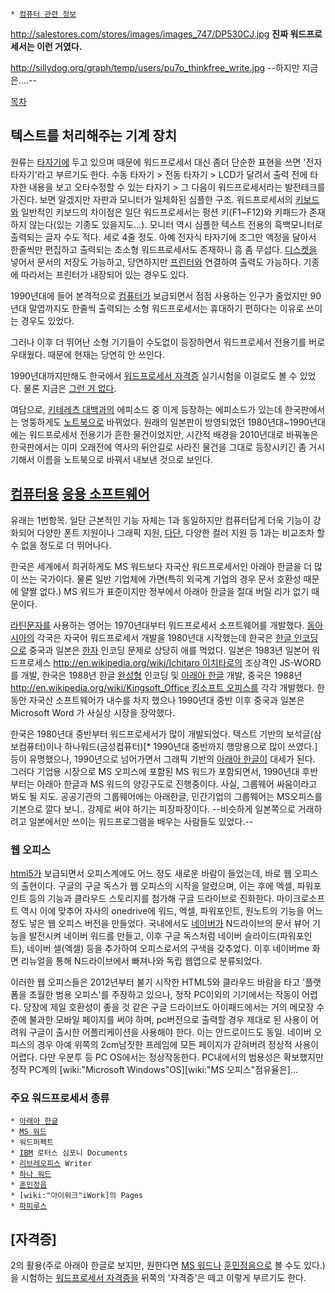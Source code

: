  * [[컴퓨터 관련 정보]]

http://salestores.com/stores/images/images_747/DP530CJ.jpg
'''진짜 워드프로세서는 이런 거였다.'''

http://sillydog.org/graph/temp/users/pu7o_thinkfree_write.jpg
--하지만 지금은....--

[[목차]]

== 텍스트를 처리해주는 기계 장치 ==
원류는 [[타자기]]에 두고 있으며 때문에 워드프로세서 대신 좀더 단순한 표현을 쓰면 '전자 타자기'라고 부르기도 한다. 수동 타자기 > 전동 타자기 > LCD가 달려서 출력 전에 타자한 내용을 보고 오타수정할 수 있는 타자기 > 그 다음이 워드프로세서라는 발전테크를 가진다. 보면 알겠지만 자판과 모니터가 일체화된 심플한 구조. 워드프로세서의 [[키보드]]와 일반적인 키보드의 차이점은 일단 워드프로세서는 펑션 키(F1~F12)와 키패드가 존재하지 않는다(있는 기종도 있을지도...). 모니터 역시 심플한 텍스트 전용의 흑백모니터로 출력되는 글자 수도 적다. 세로 4줄 정도. 아예 전자식 타자기에 조그만 액정을 달아서 한줄씩만 편집하고 출력되는 초소형 워드프로세서도 존재하니 흠 좀 무섭다. [[디스켓]]을 넣어서 문서의 저장도 가능하고, 당연하지만 [[프린터]]와 연결하여 출력도 가능하다. 기종에 따라서는 프린터가 내장되어 있는 경우도 있다.

1990년대에 들어 본격적으로 [[컴퓨터]]가 보급되면서 점점 사용하는 인구가 줄었지만 90년대 말엽까지도 한줄씩 출력되는 소형 워드프로세서는 휴대하기 편하다는 이유로 쓰이는 경우도 있었다. 

그러나 이후 더 뛰어난 소형 기기들이 수도없이 등장하면서 워드프로세서 전용기를 버로우태웠다. 때문에 현재는 당연히 안 쓰인다.

1990년대까지만해도 한국에서 [[워드프로세서 자격증]] 실기시험을 이걸로도 볼 수 있었다. 물론 지금은 [[그런 거 없다]].

여담으로, [[키테레츠 대백과]]의 에피소드 중 이게 등장하는 에피소드가 있는데 한국판에서는 엉뚱하게도 [[노트북]]으로 바뀌었다. 원래의 일본판이 방영되었던 1980년대~1990년대에는 워드프로세서 전용기가 흔한 물건이었지만, 시간적 배경을 2010년대로 바꿔놓은 한국판에서는 이미 오래전에 역사의 뒤안길로 사라진 물건을 그대로 등장시키긴 좀 거시기해서 이름을 노트북으로 바꿔서 내보낸 것으로 보인다.
== [[컴퓨터]]용 [[응용 소프트웨어]] ==
유래는 1번항목. 일단 근본적인 기능 자체는 1과 동일하지만 컴퓨터답게 더욱 기능이 강화되어 다양한 폰트 지원이나 그래픽 지원, [[다단]], 다양한 컬러 지원 등 1과는 비교조차 할 수 없을 정도로 더 뛰어나다.

한국은 세계에서 희귀하게도 MS 워드보다 자국산 워드프로세서인 아래아 한글을 더 많이 쓰는 국가이다. 물론 일반 기업체에 가면(특히 외국계 기업의 경우 문서 호환성 때문에 얄짤 없다.) MS 워드가 표준이지만 정부에서 아래아 한글을 절대 버릴 리가 없기 때문이다. 

[[라틴문자]]를 사용하는 영어는 1970년대부터 워드프로세서 소프트웨어를 개발했다. [[동아시아]]의 각국은 자국어 워드프로세서 개발을 1980년대 시작했는데 한국은 [[한글 인코딩]]으로 중국과 일본은 [[한자]] 인코딩 문제로 상당히 애를 먹었다. 일본은 1983년 일본어 워드프로세스 [[http://en.wikipedia.org/wiki/Ichitaro 이치타로]]의 조상격인 JS-WORD를 개발, 한국은 1988년 한글 [[완성형]] 인코딩 및 [[아래아 한글]] 개발, 중국은 1988년 [[http://en.wikipedia.org/wiki/Kingsoft_Office 킹소프트 오피스]]를 각각 개발했다. 한동안 자국산 소프트웨어가 내수를 차지 했으나 1990년대 중반 이후 중국과 일본은 Microsoft Word 가 사실상 시장을 장악했다.

한국은 1980년대 중반부터 워드프로세서가 많이 개발되었다. 텍스트 기반의 보석글(삼보컴퓨터)이나 하나워드(금성컴퓨터)[* 1990년대 중반까지 행망용으로 많이 쓰였다.]등이 유명했으나, 1990년으로 넘어가면서 그래픽 기반의 [[아래아 한글]]이 대세가 된다. 그러다 기업용 시장으로 MS 오피스에 포함된 MS 워드가 포함되면서, 1990년대 후반부터는 아래아 한글과 MS 워드의 양강구도로 진행중이다. 사실, 그룹웨어 싸움이라고 봐도 될 지도. 공공기관의 그룹웨어에는 아래한글, 민간기업의 그룹웨어는 MS오피스를 기본으로 깔다 보니.. 강제로 써야 하기는 피장파장이다. --비슷하게 일본쪽으로 거래하려고 일본에서만 쓰이는 워드프로그램을 배우는 사람들도 있었다.--

=== 웹 오피스 ===
[[html5]]가 보급되면서 오피스계에도 어느 정도 새로운 바람이 들었는데, 바로 웹 오피스의 출현이다. 구글의 구글 독스가 웹 오피스의 시작을 알렸으며, 이는 후에 엑셀, 파워포인트 등의 기능과 클라우드 스토리지를 첨가해 구글 드라이브로 진화한다. 마이크로소프트 역시 이에 맞추어 자사의 onedrive에 워드, 엑셀, 파워포인트, 원노트의 기능을 어느 정도 넣은 웹 오피스 버전을 만들었다.
국내에서도 [[네이버]]가 N드라이브의 문서 뷰어 기능을 발전시켜 네이버 워드를 만들고, 이후 구글 독스처럼 네이버 슬라이드(파워포인트), 네이버 셀(엑셀) 등을 추가하여 오피스로서의 구색을 갖추었다. 이후 네이버me 화면 리뉴얼을 통해 N드라이브에서 빠져나와 독립 웹앱으로 분류되었다.

이러한 웹 오피스들은 2012년부터 불기 시작한 HTML5와 클라우드 바람을 타고 '플랫폼을 초월한 범용 오피스'를 주장하고 있으나, 정작 PC이외의 기기에서는 작동이 어렵다. 당장에 제일 호환성이 좋을 것 같은 구글 드라이브도 아이패드에서는 거의 메모장 수준에 불과한 모바일 페이지를 써야 하며, pc버전으로 출력할 경우 제대로 된 사용이 어려워 구글이 출시한 어플리케이션을 사용해야 한다. 이는 안드로이드도 동일. 네이버 오피스의 경우 아예 위쪽의 2cm남짓한 프레임에 모든 페이지가 갇혀버려 정상적 사용이 어렵다. 
다만 우분투 등 PC OS에서는 정상작동한다. PC내에서의 범용성은 확보했지만 정작 PC계의 [wiki:"Microsoft Windows"OS][wiki:"MS 오피스"점유율은]...

=== 주요 워드프로세서 종류 ===
 * [[아래아 한글]]
 * [[MS 워드]]
 * 워드퍼펙트
 * [[IBM]] 로터스 심포니 Documents
 * [[리브레오피스]] Writer
 * [[하나 워드]]
 * [[훈민정음]]
 * [wiki:"아이워크"iWork]의 Pages
 * [[파피루스]]

== [자격증] ==
2의 활용(주로 아래아 한글로 보지만, 원한다면 [[MS 워드]]나 [[훈민정음]]으로 볼 수도 있다.)을 시험하는 [[워드프로세서 자격증]]을 뒤쪽의 '자격증'은 떼고 이렇게 부르기도 한다.

